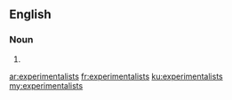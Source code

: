 ==English==

===Noun===
{{head|en|plural}}

# {{plural of|experimentalist|lang=en|nocat=1}}

[[ar:experimentalists]]
[[fr:experimentalists]]
[[ku:experimentalists]]
[[my:experimentalists]]